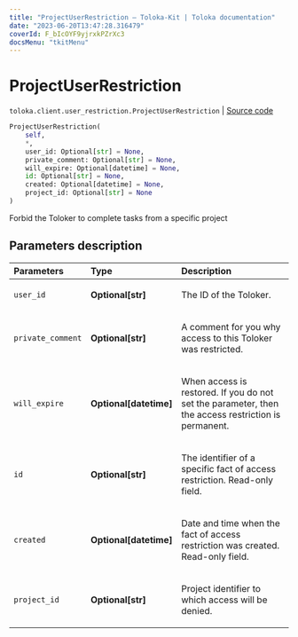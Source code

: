 ```yaml
---
title: "ProjectUserRestriction — Toloka-Kit | Toloka documentation"
date: "2023-06-20T13:47:28.316479"
coverId: F_bIcOYF9yjrxkPZrXc3
docsMenu: "tkitMenu"
---
```


# ProjectUserRestriction

`toloka.client.user_restriction.ProjectUserRestriction` | [Source code](https://github.com/Toloka/toloka-kit/blob/v1.2.0/src/client/user_restriction.py#L103)

```python
ProjectUserRestriction(
    self,
    *,
    user_id: Optional[str] = None,
    private_comment: Optional[str] = None,
    will_expire: Optional[datetime] = None,
    id: Optional[str] = None,
    created: Optional[datetime] = None,
    project_id: Optional[str] = None
)
```

Forbid the Toloker to complete tasks from a specific project

## Parameters description

| Parameters | Type | Description |
| :----------| :----| :-----------|
`user_id`|**Optional\[str\]**|<p>The ID of the Toloker.</p>
`private_comment`|**Optional\[str\]**|<p>A comment for you why access to this Toloker was restricted.</p>
`will_expire`|**Optional\[datetime\]**|<p>When access is restored. If you do not set the parameter, then the access restriction is permanent.</p>
`id`|**Optional\[str\]**|<p>The identifier of a specific fact of access restriction. Read-only field.</p>
`created`|**Optional\[datetime\]**|<p>Date and time when the fact of access restriction was created. Read-only field.</p>
`project_id`|**Optional\[str\]**|<p>Project identifier to which access will be denied.</p>
